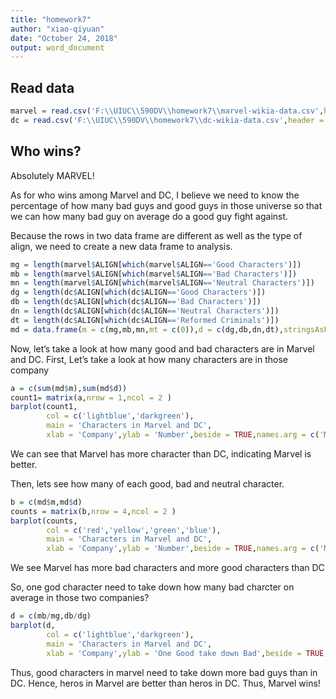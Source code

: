 ---
title: "homework7"
author: "xiao-qiyuan"
date: "October 24, 2018"
output: word_document
---
## Read data
```{r}
marvel = read.csv('F:\\UIUC\\590DV\\homework7\\marvel-wikia-data.csv',header = TRUE, stringsAsFactors = FALSE)
dc = read.csv('F:\\UIUC\\590DV\\homework7\\dc-wikia-data.csv',header = TRUE, stringsAsFactors = FALSE)
```

## Who wins?
Absolutely MARVEL!

As for who wins among Marvel and DC, I believe we need to know the percentage of how many bad guys and good guys in those universe so that we can how many bad guy on average do a good guy fight against.

Because the rows in two data frame are different as well as the type of align, we need to create a new data frame to analysis.
```{r}
mg = length(marvel$ALIGN[which(marvel$ALIGN=='Good Characters')])
mb = length(marvel$ALIGN[which(marvel$ALIGN=='Bad Characters')])
mn = length(marvel$ALIGN[which(marvel$ALIGN=='Neutral Characters')])
dg = length(dc$ALIGN[which(dc$ALIGN=='Good Characters')])
db = length(dc$ALIGN[which(dc$ALIGN=='Bad Characters')])
dn = length(dc$ALIGN[which(dc$ALIGN=='Neutral Characters')])
dt = length(dc$ALIGN[which(dc$ALIGN=='Reformed Criminals')])
md = data.frame(m = c(mg,mb,mn,mt = c(0)),d = c(dg,db,dn,dt),stringsAsFactors = FALSE)
```
Now, let's take a look at how many good and bad characters are in Marvel and DC.
First, Let's take a look at how many characters are in those company
```{r}
a = c(sum(md$m),sum(md$d))
count1= matrix(a,nrow = 1,ncol = 2 )
barplot(count1,
        col = c('lightblue','darkgreen'),
        main = 'Characters in Marvel and DC',
        xlab = 'Company',ylab = 'Number',beside = TRUE,names.arg = c('Marvel','DC'),legend.text = c('MARVEL','DC'))

```
We can see that Marvel has more character than DC, indicating Marvel is better.

Then, lets see how many of each good, bad and neutral character.
```{r}
b = c(md$m,md$d)
counts = matrix(b,nrow = 4,ncol = 2 )
barplot(counts,
        col = c('red','yellow','green','blue'),
        main = 'Characters in Marvel and DC',
        xlab = 'Company',ylab = 'Number',beside = TRUE,names.arg = c('Marvel','DC'),legend.text = c('GOOD','BAD','NEUTRAL','Reformed'),width = 0.01)

```
We see Marvel has more bad characters and more good characters than DC

So, one god character need to take down how many bad charcter on average in those two companies?
```{r}
d = c(mb/mg,db/dg)
barplot(d,
        col = c('lightblue','darkgreen'),
        main = 'Characters in Marvel and DC',
        xlab = 'Company',ylab = 'One Good take down Bad',beside = TRUE,names.arg = c('Marvel','DC'),legend.text = c('MARVEL','DC'),width = 0.1)
```
Thus, good characters in marvel need to take down more bad guys than in DC. Hence, heros in Marvel are better than heros in DC.
Thus, Marvel wins!

